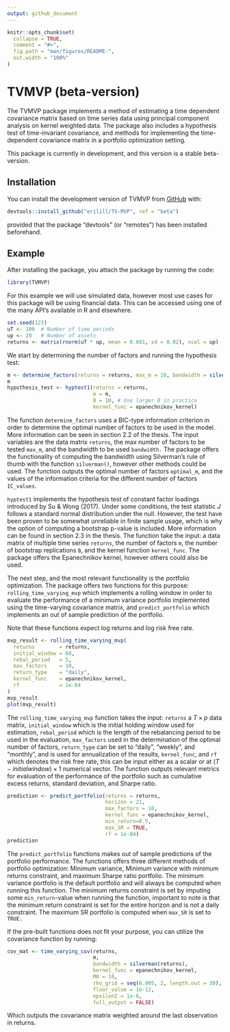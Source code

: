 ```yaml
---
output: github_document
---
```


<!-- README.md is generated from README.Rmd. Please edit that file -->

```r
knitr::opts_chunk$set(
  collapse = TRUE,
  comment = "#>",
  fig.path = "man/figures/README-",
  out.width = "100%"
)
```

# TVMVP (beta-version)

<!-- badges: start -->
<!-- badges: end -->

The TVMVP package implements a method of estimating a time dependent covariance matrix based on time series data using principal component analysis on kernel weighted data. The package also includes a hypothesis test of time-invariant covariance, and methods for implementing the time-dependent covariance matrix in a portfolio optimization setting.

This package is currently in development, and this version is a stable beta-version.

## Installation

You can install the development version of TVMVP from [GitHub](https://github.com/) with:

``` r
devtools::install_github("erilill/TV-MVP", ref = "beta")
```

provided that the package "devtools" (or "remotes") has been installed beforehand.

## Example

After installing the package, you attach the package by running the code:

```r
library(TVMVP)
```

For this example we will use simulated data, however most use cases for this package will be using financial data. This can be accessed using one of the many API's available in R and elsewhere.

```r
set.seed(123)
uT <- 100  # Number of time periods
up <- 20   # Number of assets
returns <- matrix(rnorm(uT * up, mean = 0.001, sd = 0.02), ncol = up)
```

We start by determining the number of factors and running the hypothesis test:

```r
m <- determine_factors(returns = returns, max_m = 10, bandwidth = silverman(returns))$optimal_m
m
hypothesis_test <- hyptest1(returns = returns,
                            m = m,
                            B = 10, # Use larger B in practice
                            kernel_func = epanechnikov_kernel)
```

The function `determine_factors` uses a BIC-type information criterion in order to determine the optimal number of factors to be used in the model. More information can be seen in section 2.2 of the thesis. The input variables are the data matrix `returns`, the max number of factors to be tested `max_m`, and the bandwidth to be used `bandwidth.` The package offers the functionality of computing the bandwidth using Silverman's rule of thumb with the function `silverman()`, however other methods could be used. The function outputs the optimal number of factors `optimal_m`, and the values of the information criteria for the different number of factors `IC_values`. 

`hyptest1` implements the hypothesis test of constant factor loadings introduced by Su & Wong (2017). Under some conditions, the test statistic $J$ follows a standard normal distribution under the null. However, the test have been proven to be somewhat unreliable in finite sample usage, which is why the option of computing a bootstrap p-value is included. More information can be found in section 2.3 in the thesis. The function take the input: a data matrix of multiple time series `returns`, the number of factors `m`, the number of bootstrap replications `B`, and the kernel function `kernel_func`. The package offers the Epanechnikov kernel, however others could also be used.

The next step, and the most relevant functionality is the portfolio optimization. The package offers two functions for this purpose: `rolling_time_varying_mvp` which implements a rolling window in order to evaluate the performance of a minimum variance portfolio implemented using the time-varying covariance matrix, and `predict_portfolio` which implements an out of sample prediction of the portfolio.

Note that these functions expect log returns and log risk free rate.

```r
mvp_result <- rolling_time_varying_mvp(
  returns        = returns,
  initial_window = 60,
  rebal_period   = 5,
  max_factors    = 10,
  return_type    = "daily",
  kernel_func    = epanechnikov_kernel,
  rf             = 1e-04
)
mvp_result
plot(mvp_result)
```

The `rolling_time_varying_mvp` function takes the input: `returns` a $T\times p$ data matrix, `initial_window` which is the initial holding window used for estimation, `rebal_period` which is the length of the rebalancing period to be used in the evaluation, `max_factors` used in the determination of the optimal number of factors, `return_type` can be set to "daily", "weekly", and "monthly", and is used for annualization of the results, `kernel_func`, and `rf` which denotes the risk free rate, this can be input either as a scalar or at $(T-initialwindow)\times 1$ numerical vector. The function outputs relevant metrics for evaluation of the performance of the portfolio such as cumulative excess returns, standard deviation, and Sharpe ratio.

```r
prediction <- predict_portfolio(returns = returns, 
                                horizon = 21, 
                                max_factors = 10,
                                kernel_func = epanechnikov_kernel,
                                min_return=0.5,
                                max_SR = TRUE,
                                rf = 1e-04)
prediction
```

The `predict_portfolio` functions makes out of sample predictions of the portfolio performance. The functions offers three different methods of portfolio optimization: Minimum variance, Minimum variance with minimum returns constraint, and maximum Sharpe ratio portfolio. The minimum variance portfolio is the default portfolio and will always be computed when running this function. The minimum returns constraint is set by imputing some `min_return`-value when running the function, important to note is that the minimum return constraint is set for the entire horizon and is not a daily constraint. The maximum SR portfolio is computed when `max_SR` is set to `TRUE.`

If the pre-built functions does not fit your purpose, you can utilize the covariance function by running:

```r

cov_mat <- time_varying_cov(returns,
                            m,
                            bandwidth = silverman(returns),
                            kernel_func = epanechnikov_kernel,
                            M0 = 10,
                            rho_grid = seq(0.005, 2, length.out = 30),
                            floor_value = 1e-12,
                            epsilon2 = 1e-6,
                            full_output = FALSE)
```

Which outputs the covariance matrix weighted around the last observation in returns.